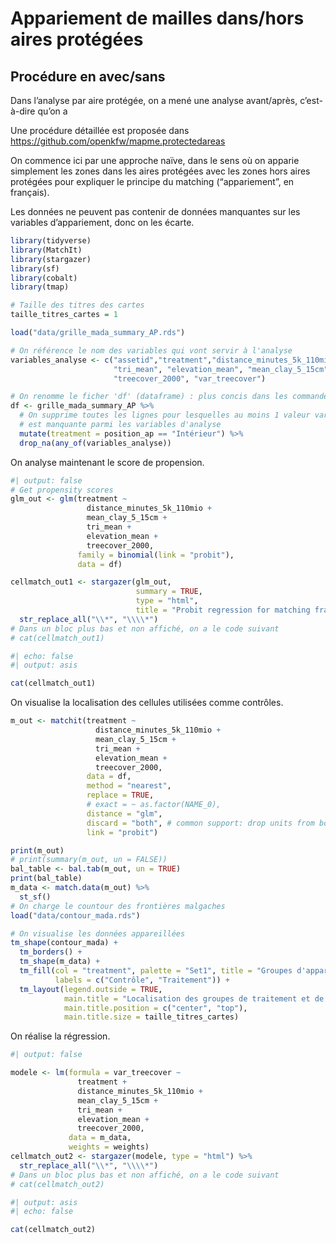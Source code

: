 # Appariement de mailles dans/hors aires protégées {#sec-matching_mailles}

## Procédure en avec/sans

Dans l'analyse par aire protégée, on a mené une analyse avant/après, c'est-à-dire qu'on a

Une procédure détaillée est proposée dans <https://github.com/openkfw/mapme.protectedareas>

On commence ici par une approche naïve, dans le sens où on apparie simplement les zones dans les aires protégées avec les zones hors aires protégées pour expliquer le principe du matching ("appariement", en français).

Les données ne peuvent pas contenir de données manquantes sur les variables d'appariement, donc on les écarte.

```r
library(tidyverse)
library(MatchIt)
library(stargazer)
library(sf)
library(cobalt)
library(tmap)

# Taille des titres des cartes
taille_titres_cartes = 1

load("data/grille_mada_summary_AP.rds")

# On référence le nom des variables qui vont servir à l'analyse
variables_analyse <- c("assetid","treatment","distance_minutes_5k_110mio",
                       "tri_mean", "elevation_mean", "mean_clay_5_15cm",
                       "treecover_2000", "var_treecover")

# On renomme le ficher 'df' (dataframe) : plus concis dans les commandes ensuite
df <- grille_mada_summary_AP %>%
  # On supprime toutes les lignes pour lesquelles au moins 1 valeur variable 
  # est manquante parmi les variables d'analyse
  mutate(treatment = position_ap == "Intérieur") %>% 
  drop_na(any_of(variables_analyse))

```

On analyse maintenant le score de propension.

```r
#| output: false
# Get propensity scores
glm_out <- glm(treatment ~ 
                 distance_minutes_5k_110mio + 
                 mean_clay_5_15cm + 
                 tri_mean +
                 elevation_mean + 
                 treecover_2000,  
               family = binomial(link = "probit"),
               data = df)

cellmatch_out1 <- stargazer(glm_out,
                            summary = TRUE,
                            type = "html",
                            title = "Probit regression for matching frame ") %>%
  str_replace_all("\\*", "\\\\*") 
# Dans un bloc plus bas et non affiché, on a le code suivant
# cat(cellmatch_out1)
```
```r
#| echo: false
#| output: asis

cat(cellmatch_out1)
```


On visualise la localisation des cellules utilisées comme contrôles.

```r
m_out <- matchit(treatment ~ 
                   distance_minutes_5k_110mio + 
                   mean_clay_5_15cm + 
                   tri_mean +
                   elevation_mean + 
                   treecover_2000,
                 data = df,
                 method = "nearest",
                 replace = TRUE,
                 # exact = ~ as.factor(NAME_0),
                 distance = "glm", 
                 discard = "both", # common support: drop units from both groups 
                 link = "probit")

print(m_out)
# print(summary(m_out, un = FALSE))
bal_table <- bal.tab(m_out, un = TRUE)
print(bal_table)
m_data <- match.data(m_out) %>%
  st_sf()
# On charge le countour des frontières malgaches
load("data/contour_mada.rds")

# On visualise les données appareillées
tm_shape(contour_mada) +
  tm_borders() +
  tm_shape(m_data) +
  tm_fill(col = "treatment", palette = "Set1", title = "Groupes d'appariement",
          labels = c("Contrôle", "Traitement")) +
  tm_layout(legend.outside = TRUE,
            main.title = "Localisation des groupes de traitement et de contrôle",
            main.title.position = c("center", "top"),
            main.title.size = taille_titres_cartes)
```

On réalise la régression.

```r
#| output: false

modele <- lm(formula = var_treecover ~
               treatment +
               distance_minutes_5k_110mio + 
               mean_clay_5_15cm + 
               tri_mean +
               elevation_mean + 
               treecover_2000,
             data = m_data,
             weights = weights)
cellmatch_out2 <- stargazer(modele, type = "html") %>%
  str_replace_all("\\*", "\\\\*") 
# Dans un bloc plus bas et non affiché, on a le code suivant
# cat(cellmatch_out2)
```
```r
#| output: asis
#| echo: false

cat(cellmatch_out2)
```

